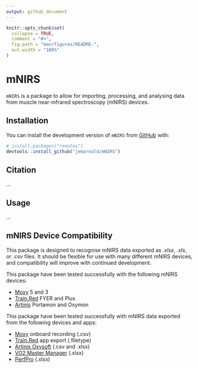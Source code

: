 ```yaml
---
output: github_document
---
```


<!-- README.md is generated from README.Rmd. Please edit that file -->

```r
knitr::opts_chunk$set(
  collapse = TRUE,
  comment = "#>",
  fig.path = "man/figures/README-",
  out.width = "100%"
)
```

# mNIRS

<!-- badges: start -->
<!-- badges: end -->

`mNIRS` is a package to allow for importing, processing, and analysing data from muscle 
near-infrared spectroscopy (mNIRS) devices.

## Installation

You can install the development version of `mNIRS` from [GitHub](https://github.com/jemarnold/mNIRS) 
with:

``` r
# install.packages("remotes")
devtools::install_github("jemarnold/mNIRS")
```

## Citation

...

## Usage

...

## mNIRS Device Compatibility

This package is designed to recognise mNIRS data exported as *.xlsx*, *.xls*, or *.csv* files.
It should be flexible for use with many different mNIRS devices, and compatibility will improve
with continued development.

This package have been tested successfully with the following mNIRS devices:

* [Moxy](https://www.moxymonitor.com/) 5 and 3
* [Train.Red](https://train.red/) FYER and Plus
* [Artinis](https://www.artinis.com/nirs-devices) Portamon and Oxymon

This package have been tested successfully with mNIRS data exported from the following devices
and apps:

* [Moxy](https://www.moxymonitor.com/) onboard recording (.csv)
* [Train.Red](https://train.red/) app export (.filetype)
* [Artinis Oxysoft](https://www.artinis.com/oxysoft) (.csv and .xlsx)
* [VO2 Master Manager](https://vo2master.com/features/) (.xlsx)
* [PerfPro](https://perfprostudio.com/) (.xlsx)
